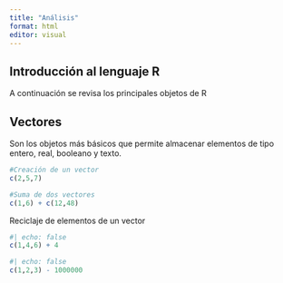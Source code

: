 ```yaml
---
title: "Análisis"
format: html
editor: visual
---
```


## Introducción al lenguaje R

A continuación se revisa los principales objetos de R

## Vectores

Son los objetos más básicos que permite almacenar elementos de tipo entero, real, booleano y texto.

```r
#Creación de un vector
c(2,5,7)

#Suma de dos vectores
c(1,6) + c(12,48)
```

Reciclaje de elementos de un vector

```r
#| echo: false
c(1,4,6) + 4
```

```r
#| echo: false
c(1,2,3) - 1000000 
```
